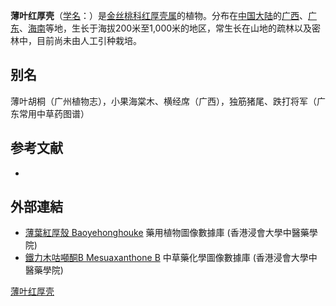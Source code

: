 {{Speciesbox
| name = 薄叶红厚壳
| status = 
| status_system = 
| image =
| genus = Calophyllum
| species = membranaceum
| authority = Gardn. et Champ.
}}

'''薄叶红厚壳'''（[[学名|学名]]：{{lang|la|''Calophyllum membranaceum''}}）是[[金丝桃科|金丝桃科]][[红厚壳属|红厚壳属]]的植物。分布在[[中国大陆|中国大陆]]的[[广西|广西]]、[[广东|广东]]、[[海南|海南]]等地，生长于海拔200米至1,000米的地区，常生长在山地的疏林以及密林中，目前尚未由人工引种栽培。

== 别名 ==
薄叶胡桐（广州植物志），小果海棠木、横经席（广西），独筋猪尾、跌打将军（广东常用中草药图谱）

== 参考文献 ==
<div class="references-small">
* {{cite web| url =http://www.bioinfo.cn/db05/KmzwSpecies.php?action=view&id=3788| title =薄叶红厚壳| work =《中国高等植物数据库全库》| publisher =中国科学院微生物研究所| author =昆明植物研究所| accessdate =2009-02-25| deadurl =yes| archiveurl =https://web.archive.org/web/20160305060114/http://www.bioinfo.cn/db05/KmzwSpecies.php?action=view&id=3788| archivedate =2016-03-05}}
</div>

==外部連結==
* [http://libproject.hkbu.edu.hk/was40/detail?lang=ch&channelid=1288&searchword=herb_id=D01286 薄葉紅厚殼 Baoyehonghouke] 藥用植物圖像數據庫 (香港浸會大學中醫藥學院) {{zh}}{{en}}
* [http://libproject.hkbu.edu.hk/was40/detail?channelid=22253&lang=cht&searchword=code=P00614 鐵力木咕噸酮B Mesuaxanthone B] {{Wayback|url=http://libproject.hkbu.edu.hk/was40/detail?channelid=22253&lang=cht&searchword=code=P00614 |date=20150613214351 }} 中草藥化學圖像數據庫 (香港浸會大學中醫藥學院) {{zh}}{{en}}
{{Taxonbar|from=Q15230775}}

[[Category:红厚壳属|薄叶红厚壳]]


{{植物小作品}}